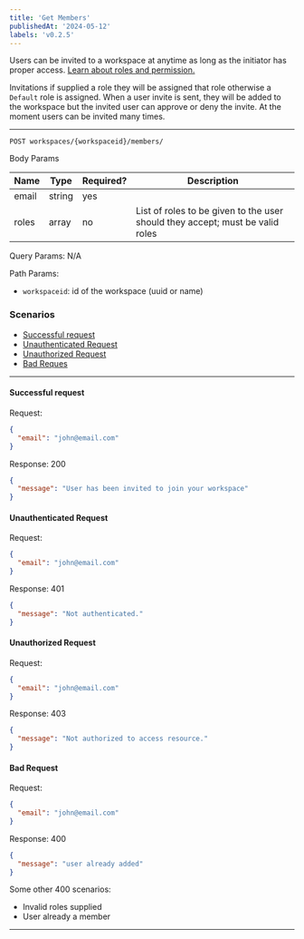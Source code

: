 ```yaml
---
title: 'Get Members'
publishedAt: '2024-05-12'
labels: 'v0.2.5'
---
```


Users can be invited to a workspace at anytime as long as the initiator has proper access. [Learn about roles and permission.](../../Auth/Authentication)

Invitations if supplied a role they will be assigned that role otherwise a `Default` role is assigned. When a user invite is sent, they will be added to the workspace but the
invited user can approve or deny the invite. At the moment users can be invited many times.

---

`POST workspaces/{workspaceid}/members/`

Body Params

| Name  | Type   | Required? | Description                                                                   |
| ----- | ------ | --------- | ----------------------------------------------------------------------------- |
| email | string | yes       |                                                                               |
| roles | array  | no        | List of roles to be given to the user should they accept; must be valid roles |

Query Params: N/A

Path Params:

- `workspaceid`: id of the workspace (uuid or name)

### Scenarios

- [Successful request](#successful-request)
- [Unauthenticated Request](#unauthenticated-request)
- [Unauthorized Request](#unauthorized-request)
- [Bad Reques](#bad-request)

---

#### Successful request

Request:

```json
{
  "email": "john@email.com"
}
```

Response: 200

```json
{
  "message": "User has been invited to join your workspace"
}
```

#### Unauthenticated Request

Request:

```json
{
  "email": "john@email.com"
}
```

Response: 401

```json
{
  "message": "Not authenticated."
}
```

#### Unauthorized Request

Request:

```json
{
  "email": "john@email.com"
}
```

Response: 403

```json
{
  "message": "Not authorized to access resource."
}
```

#### Bad Request

Request:

```json
{
  "email": "john@email.com"
}
```

Response: 400

```json
{
  "message": "user already added"
}
```

Some other 400 scenarios:

- Invalid roles supplied
- User already a member

---

